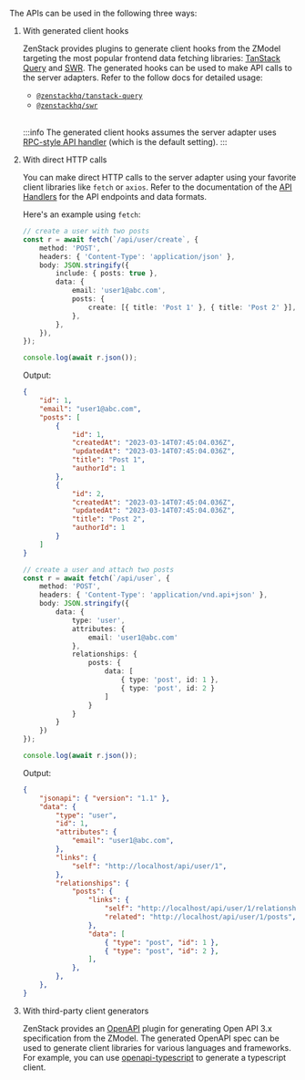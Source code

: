 
The APIs can be used in the following three ways:

1. With generated client hooks

    ZenStack provides plugins to generate client hooks from the ZModel targeting the most popular frontend data fetching libraries: [TanStack Query](https://tanstack.com/query/latest) and [SWR](https://swr.vercel.app/). The generated hooks can be used to make API calls to the server adapters. Refer to the follow docs for detailed usage:

    - [`@zenstackhq/tanstack-query`](/docs/reference/plugins/tanstack-query)
    - [`@zenstackhq/swr`](/docs/reference/plugins/swr)
    <br/><br/>

    :::info
    The generated client hooks assumes the server adapter uses [RPC-style API handler](/docs/reference/server-adapters/api-handlers/rpc) (which is the default setting).
    :::

1. With direct HTTP calls

    You can make direct HTTP calls to the server adapter using your favorite client libraries like `fetch` or `axios`. Refer to the documentation of the [API Handlers](/docs/category/api-handlers) for the API endpoints and data formats.

    Here's an example using `fetch`:

    <Tabs>
    <TabItem value="rpc" label="RPC Handler">

    ```ts
    // create a user with two posts
    const r = await fetch(`/api/user/create`, {
        method: 'POST',
        headers: { 'Content-Type': 'application/json' },
        body: JSON.stringify({
            include: { posts: true },
            data: {
                email: 'user1@abc.com',
                posts: {
                    create: [{ title: 'Post 1' }, { title: 'Post 2' }],
                },
            },
        }),
    });

    console.log(await r.json());
    ```

    Output:

    ```json
    {
        "id": 1,
        "email": "user1@abc.com",
        "posts": [
            {
                "id": 1,
                "createdAt": "2023-03-14T07:45:04.036Z",
                "updatedAt": "2023-03-14T07:45:04.036Z",
                "title": "Post 1",
                "authorId": 1
            },
            {
                "id": 2,
                "createdAt": "2023-03-14T07:45:04.036Z",
                "updatedAt": "2023-03-14T07:45:04.036Z",
                "title": "Post 2",
                "authorId": 1
            }
        ]
    }
    ```

    </TabItem>

    <TabItem value="rest" label="RESTful Handler">

    ```ts
    // create a user and attach two posts
    const r = await fetch(`/api/user`, {
        method: 'POST',
        headers: { 'Content-Type': 'application/vnd.api+json' },
        body: JSON.stringify({
            data: {
                type: 'user',
                attributes: {
                    email: 'user1@abc.com'
                },
                relationships: {
                    posts: {
                        data: [
                            { type: 'post', id: 1 },
                            { type: 'post', id: 2 }
                        ]
                    }
                }
            }
        })
    });

    console.log(await r.json());
    ```

    Output:

    ```json
    {
        "jsonapi": { "version": "1.1" },
        "data": {
            "type": "user",
            "id": 1,
            "attributes": {
                "email": "user1@abc.com",
            },
            "links": {
                "self": "http://localhost/api/user/1",
            },
            "relationships": {
                "posts": {
                    "links": {
                        "self": "http://localhost/api/user/1/relationships/posts",
                        "related": "http://localhost/api/user/1/posts",
                    },
                    "data": [
                        { "type": "post", "id": 1 },
                        { "type": "post", "id": 2 },
                    ],
                },
            },
        },
    }
    ```

    </TabItem>

    </Tabs>

1. With third-party client generators

    ZenStack provides an [OpenAPI](/docs/reference/plugins/openapi) plugin for generating Open API 3.x specification from the ZModel. The generated OpenAPI spec can be used to generate client libraries for various languages and frameworks. For example, you can use [openapi-typescript](https://github.com/drwpow/openapi-typescript) to generate a typescript client.
